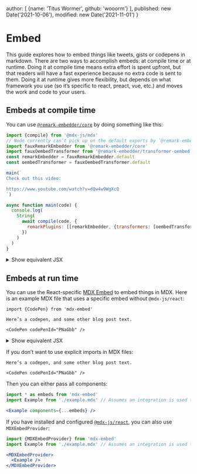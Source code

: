   author: [
    {name: 'Titus Wormer', github: 'wooorm'}
  ],
  published: new Date('2021-10-06'),
  modified: new Date('2021-11-01')
}

# Embed

This guide explores how to embed things like tweets, gists or codepens in
markdown.
There are two ways to accomplish embeds: at compile time or at
runtime.
Doing it at compile time means extra effort is spent upfront, but that readers
will have a fast experience because no extra code is sent to them.
Doing it at runtime gives more flexibility, but depends on what framework you
use (so it’s specific to react, preact, vue, etc.) and moves the work and code
to your users.

## Embeds at compile time

You can use [`@remark-embedder/core`][remark-embedder] by doing something like
this:

```js path="example.js"
import {compile} from '@mdx-js/mdx'
// Node currently can’t pick up on the default exports by `@remark-embedder`.
import fauxRemarkEmbedder from '@remark-embedder/core'
import fauxOembedTransformer from '@remark-embedder/transformer-oembed'
const remarkEmbedder = fauxRemarkEmbedder.default
const oembedTransformer = fauxOembedTransformer.default

main(`
Check out this video:

https://www.youtube.com/watch?v=dQw4w9WgXcQ
`)

async function main(code) {
  console.log(
    String(
      await compile(code, {
        remarkPlugins: [[remarkEmbedder, {transformers: [oembedTransformer]}]]
      })
    )
  )
}
```

<details>
  <summary>Show equivalent JSX</summary>

  ```jsx path="output.jsx"
  <>
    <p>Check out this video:</p>
    <iframe width="200" height="113" src="https://www.youtube.com/embed/dQw4w9WgXcQ?feature=oembed" frameBorder="0" allow="accelerometer; autoplay; clipboard-write; encrypted-media; gyroscope; picture-in-picture" allowFullScreen />
  </>
  ```
</details>

## Embeds at run time

You can use the React-specific [MDX Embed][mdx-embed] to embed things in MDX.
Here is an example MDX file that uses a specific embed without `@mdx-js/react`:

```mdx path="example.mdx"
import {CodePen} from 'mdx-embed'

Here’s a codepen, and some other blog post text.

<CodePen codePenId="PNaGbb" />
```

<details>
  <summary>Show equivalent JSX</summary>

  ```js path="output.jsx"
  <>
    <p>Here’s a codepen, and some other blog post text.</p>
    <CodePen codePenId="PNaGbb" />
  </>
  ```
</details>

If you don’t want to use explicit imports in MDX files:

```mdx path="example.mdx"
Here’s a codepen, and some other blog post text.

<CodePen codePenId="PNaGbb" />
```

Then you can either pass all components:

```jsx path="example.jsx"
import * as embeds from 'mdx-embed'
import Example from './example.mdx' // Assumes an integration is used to compile MDX -> JS.

<Example components={...embeds} />
```

If you have installed and configured [`@mdx-js/react`][mdx-react],
you can also use `MDXEmbedProvider`:

```jsx path="example.jsx"
import {MDXEmbedProvider} from 'mdx-embed'
import Example from './example.mdx' // Assumes an integration is used to compile MDX -> JS.

<MDXEmbedProvider>
  <Example />
</MDXEmbedProvider>
```

[remark-embedder]: https://github.com/remark-embedder/core

[mdx-embed]: https://www.mdx-embed.com/

[mdx-react]: /packages/react/
